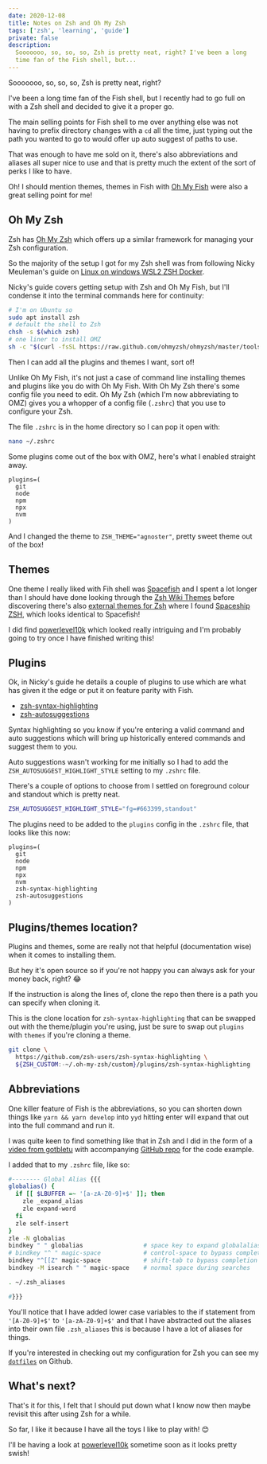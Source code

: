```yaml
---
date: 2020-12-08
title: Notes on Zsh and Oh My Zsh
tags: ['zsh', 'learning', 'guide']
private: false
description:
  Sooooooo, so, so, so, Zsh is pretty neat, right? I've been a long
  time fan of the Fish shell, but...
---
```


Sooooooo, so, so, so, Zsh is pretty neat, right?

I've been a long time fan of the Fish shell, but I recently had to go
full on with a Zsh shell and decided to give it a proper go.

The main selling points for Fish shell to me over anything else was
not having to prefix directory changes with a `cd` all the time, just
typing out the path you wanted to go to would offer up auto suggest of
paths to use.

That was enough to have me sold on it, there's also abbreviations and
aliases all super nice to use and that is pretty much the extent of
the sort of perks I like to have.

Oh! I should mention themes, themes in Fish with [Oh My Fish] were
also a great selling point for me!

## Oh My Zsh

Zsh has [Oh My Zsh] which offers up a similar framework for managing
your Zsh configuration.

So the majority of the setup I got for my Zsh shell was from following
Nicky Meuleman's guide on [Linux on windows WSL2 ZSH Docker].

Nicky's guide covers getting setup with Zsh and Oh My Fish, but I'll
condense it into the terminal commands here for continuity:

```bash
# I'm on Ubuntu so
sudo apt install zsh
# default the shell to Zsh
chsh -s $(which zsh)
# one liner to install OMZ
sh -c "$(curl -fsSL https://raw.github.com/ohmyzsh/ohmyzsh/master/tools/install.sh)"
```

Then I can add all the plugins and themes I want, sort of!

Unlike Oh My Fish, it's not just a case of command line installing
themes and plugins like you do with Oh My Fish. With Oh My Zsh there's
some config file you need to edit. Oh My Zsh (which I'm now
abbreviating to OMZ) gives you a whopper of a config file (`.zshrc`)
that you use to configure your Zsh.

The file `.zshrc` is in the home directory so I can pop it open with:

```bash
nano ~/.zshrc
```

Some plugins come out of the box with OMZ, here's what I enabled
straight away.

```text
plugins=(
  git
  node
  npm
  npx
  nvm
)
```

And I changed the theme to `ZSH_THEME="agnoster"`, pretty sweet theme
out of the box!

## Themes

One theme I really liked with Fih shell was [Spacefish] and I spent a
lot longer than I should have done looking through the [Zsh Wiki
Themes] before discovering there's also [external themes for Zsh]
where I found [Spaceship ZSH], which looks identical to Spacefish!

I did find [powerlevel10k] which looked really intriguing and I'm
probably going to try once I have finished writing this!

## Plugins

Ok, in Nicky's guide he details a couple of plugins to use which are
what has given it the edge or put it on feature parity with Fish.

- [zsh-syntax-highlighting]
- [zsh-autosuggestions]

Syntax highlighting so you know if you're entering a valid command and
auto suggestions which will bring up historically entered commands and
suggest them to you.

Auto suggestions wasn't working for me initially so I had to add the
`ZSH_AUTOSUGGEST_HIGHLIGHT_STYLE` setting to my `.zshrc` file.

There's a couple of options to choose from I settled on foreground
colour and standout which is pretty neat.

```bash
ZSH_AUTOSUGGEST_HIGHLIGHT_STYLE="fg=#663399,standout"
```

The plugins need to be added to the `plugins` config in the `.zshrc`
file, that looks like this now:

```text
plugins=(
  git
  node
  npm
  npx
  nvm
  zsh-syntax-highlighting
  zsh-autosuggestions
)
```

## Plugins/themes location?

Plugins and themes, some are really not that helpful (documentation
wise) when it comes to installing them.

But hey <Sarcasm>it's open source so if you're not happy you can
always ask for your money back</Sarcasm>, right? 😂

If the instruction is along the lines of, clone the repo then there is
a path you can specify when cloning it.

This is the clone location for `zsh-syntax-highlighting` that can be
swapped out with the theme/plugin you're using, just be sure to swap
out `plugins` with `themes` if you're cloning a theme.

```bash
git clone \
  https://github.com/zsh-users/zsh-syntax-highlighting \
  ${ZSH_CUSTOM:-~/.oh-my-zsh/custom}/plugins/zsh-syntax-highlighting
```

## Abbreviations

One killer feature of Fish is the abbreviations, so you can shorten
down things like `yarn && yarn develop` into `yyd` hitting enter will
expand that out into the full command and run it.

I was quite keen to find something like that in Zsh and I did in the
form of a [video from gotbletu] with accompanying [GitHub repo] for
the code example.

I added that to my `.zshrc` file, like so:

```bash {3,15}
#-------- Global Alias {{{
globalias() {
  if [[ $LBUFFER =~ '[a-zA-Z0-9]+$' ]]; then
    zle _expand_alias
    zle expand-word
  fi
  zle self-insert
}
zle -N globalias
bindkey " " globalias                 # space key to expand globalalias
# bindkey "^ " magic-space            # control-space to bypass completion
bindkey "^[[Z" magic-space            # shift-tab to bypass completion
bindkey -M isearch " " magic-space    # normal space during searches

. ~/.zsh_aliases

#}}}
```

You'll notice that I have added lower case variables to the if
statement from `'[A-Z0-9]+$'` to `'[a-zA-Z0-9]+$'` and that I have
abstracted out the aliases into their own file `.zsh_aliases` this is
because I have a lot of aliases for things.

If you're interested in checking out my configuration for Zsh you can
see my [`dotfiles`] on Github.

## What's next?

That's it for this, I felt that I should put down what I know now then
maybe revisit this after using Zsh for a while.

So far, I like it because I have all the toys I like to play with! 😊

I'll be having a look at [powerlevel10k] sometime soon as it looks
pretty swish!

[oh my fish]: https://github.com/oh-my-fish/oh-my-fish
[spacefish]: https://github.com/matchai/spacefish
[spaceship zsh]: https://github.com/denysdovhan/spaceship-prompt
[zsh wiki themes]: https://github.com/ohmyzsh/ohmyzsh/wiki/Themes
[external themes for zsh]:
  https://github.com/ohmyzsh/ohmyzsh/wiki/External-themes
[powerlevel10k]: https://github.com/romkatv/powerlevel10k
[oh my zsh]: https://github.com/ohmyzsh/ohmyzsh
[linux on windows wsl2 zsh docker]:
  https://nickymeuleman.netlify.app/blog/linux-on-windows-wsl2-zsh-docker#zsh
[zsh-syntax-highlighting]:
  https://github.com/zsh-users/zsh-syntax-highlighting
[zsh-autosuggestions]:
  https://github.com/zsh-users/zsh-autosuggestions
[video from gotbletu]: https://www.youtube.com/watch?v=WTTIGjZAMGg
[github repo]:
  https://github.com/gotbletu/shownotes/blob/master/zsh_global_alias_expansion.md
[`dotfiles`]: https://github.com/spences10/dotfiles
